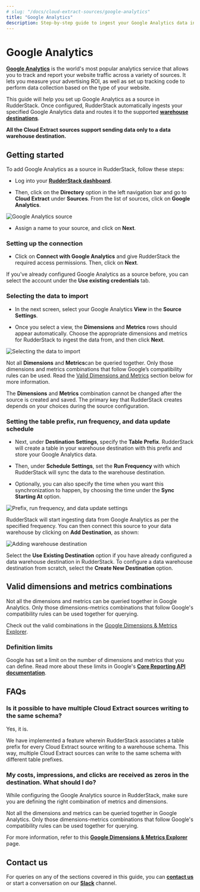 ```yaml
---
# slug: "/docs/cloud-extract-sources/google-analytics"
title: "Google Analytics"
description: Step-by-step guide to ingest your Google Analytics data into RudderStack
---
```


# Google Analytics

[**Google Analytics**](https://analytics.google.com/analytics/web/#/) is the world's most popular analytics service that allows you to track and report your website traffic across a variety of sources. It lets you measure your advertising ROI, as well as set up tracking code to perform data collection based on the type of your website.

This guide will help you set up Google Analytics as a source in RudderStack. Once configured, RudderStack automatically ingests your specified Google Analytics data and routes it to the supported [**warehouse destinations**](https://rudderstack.com/docs/data-warehouse-integrations/).

<div class="infoBlock">

<strong>All the Cloud Extract sources support sending data only to a data warehouse destination.</strong>
</div>

## Getting started

To add Google Analytics as a source in RudderStack, follow these steps:

- Log into your [**RudderStack dashboard**](https://app.rudderstack.com).

- Then, click on the **Directory** option in the left navigation bar and go to **Cloud Extract** under **Sources**. From the list of sources, click on **Google Analytics**.

<img src="../assets/cloud-extract-sources/ga-1.png" alt="Google Analytics source" />

- Assign a name to your source, and click on **Next**.

### Setting up the connection

- Click on **Connect with Google Analytics** and give RudderStack the required access permissions. Then, click on **Next**.

<div class="successBlock">

  If you've already configured Google Analytics as a source before, you can select the account under the <strong>Use existing credentials</strong> tab.
</div>

### Selecting the data to import

- In the next screen, select your Google Analytics **View** in the **Source Settings**.

- Once you select a view, the **Dimensions** and **Metrics** rows should appear automatically. Choose the appropriate dimensions and metrics for RudderStack to ingest the data from, and then click **Next**.

<img src="../assets/cloud-extract-sources/ga-2.png" alt="Selecting the data to import" />

<div class="warningBlock">

Not all <strong>Dimensions</strong> and <strong>Metrics</strong>can be queried together. Only those dimensions and metrics combinations that follow Google’s compatibility rules can be used. Read the <a href="https://rudderstack.com/docs/cloud-extract-sources/google-analytics/#valid-dimensions-and-metrics-combinations">Valid Dimensions and Metrics</a> section below for more information.
</div>

<div class="warningBlock">

The **Dimensions** and **Metrics** combination cannot be changed after the source is created and saved. The primary key that RudderStack creates depends on your choices during the source configuration.
</div>

### Setting the table prefix, run frequency, and data update schedule

- Next, under **Destination Settings**, specify the **Table Prefix**. RudderStack will create a table in your warehouse destination with this prefix and store your Google Analytics data.

- Then, under **Schedule Settings**, set the **Run Frequency** with which RudderStack will sync the data to the warehouse destination.

- Optionally, you can also specify the time when you want this synchronization to happen, by choosing the time under the **Sync Starting At** option.

<img src="../assets/cloud-extract-sources/ga-3.png" alt="Prefix, run frequency, and data update settings" />

RudderStack will start ingesting data from Google Analytics as per the specified frequency. You can then connect this source to your data warehouse by clicking on **Add Destination**, as shown:

<img src="../assets/cloud-extract-sources/ga-4.png" alt="Adding warehouse destination" />

<div class="infoBlock">

Select the <strong>Use Existing Destination</strong> option if you have already configured a data warehouse destination in RudderStack. To configure a data warehouse destination from scratch, select the <strong>Create New Destination</strong> option.
</div>

## Valid dimensions and metrics combinations

Not all the dimensions and metrics can be queried together in Google Analytics. Only those dimensions-metrics combinations that follow Google's compatibility rules can be used together for querying.

<div class="infoBlock">

Check out the valid combinations in the <a href="https://ga-dev-tools.appspot.com/dimensions-metrics-explorer/">Google Dimensions & Metrics Explorer</a>.
</div>

### Definition limits

Google has set a limit on the number of dimensions and metrics that you can define. Read more about these limits in Google's [**Core Reporting API documentation**](https://developers.google.com/analytics/devguides/reporting/core/v3/reference#metrics).

## FAQs

### Is it possible to have multiple Cloud Extract sources writing to the same schema?

Yes, it is.

We have implemented a feature wherein RudderStack associates a table prefix for every Cloud Extract source writing to a warehouse schema. This way, multiple Cloud Extract sources can write to the same schema with different table prefixes.

### My costs, impressions, and clicks are received as zeros in the destination. What should I do?

While configuring the Google Analytics source in RudderStack, make sure you are defining the right combination of metrics and dimensions. 

Not all the dimensions and metrics can be queried together in Google Analytics. Only those dimensions-metrics combinations that follow Google's compatibility rules can be used together for querying. 

For more information, refer to this [**Google Dimensions & Metrics Explorer**](https://ga-dev-tools.appspot.com/dimensions-metrics-explorer/) page.

## Contact us

For queries on any of the sections covered in this guide, you can [**contact us**](mailto:%20docs@rudderstack.com) or start a conversation on our [**Slack**](https://rudderstack.com/join-rudderstack-slack-community) channel.
